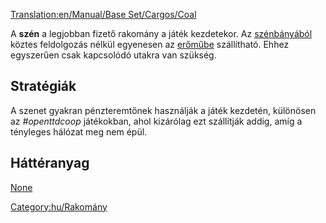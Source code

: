 [[Translation:en/Manual/Base Set/Cargos/Coal]]

{{hu/Manual/Base Set/Cargos/Rakomány|név     = Szén
|kép     = en/Manual/Base Set/Cargos/Coal.png
|termeli = [[hu/Manual/Base Set/Industries/Szénbánya]]
|fogadja = [[hu/Manual/Base Set/Industries/Erőmű]]
}}

A '''szén''' a legjobban fizető rakomány a játék kezdetekor. Az [[hu/Manual/Base Set/Industries/Szénbánya|szénbányából]] köztes feldolgozás nélkül egyenesen az [[hu/Manual/Base Set/Industries/Erőmű|erőműbe]] szállítható. Ehhez egyszerűen csak kapcsolódó utakra van szükség.

==Stratégiák==
A szenet gyakran pénzteremtőnek használják a játék kezdetén, különösen az ''#openttdcoop'' játékokban, ahol kizárólag ezt szállítják addig, amíg a tényleges hálózat meg nem épül.

==Háttéranyag==
[https://www.wikipedia.org/wiki/Coal None]

[[Category:hu/Rakomány]]